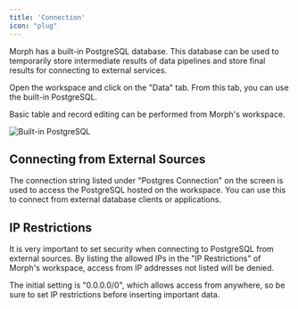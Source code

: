 ```yaml
---
title: 'Connection'
icon: "plug"
---
```


Morph has a built-in PostgreSQL database. This database can be used to temporarily store intermediate results of data pipelines and store final results for connecting to external services.

Open the workspace and click on the "Data" tab. From this tab, you can use the built-in PostgreSQL.

Basic table and record editing can be performed from Morph's workspace.

<img
  src="/assets/images/docs/builtin-postgres.png"
  alt="Built-in PostgreSQL"
/>

## Connecting from External Sources

The connection string listed under "Postgres Connection" on the screen is used to access the PostgreSQL hosted on the workspace. You can use this to connect from external database clients or applications.

## IP Restrictions

It is very important to set security when connecting to PostgreSQL from external sources. By listing the allowed IPs in the "IP Restrictions" of Morph's workspace, access from IP addresses not listed will be denied.

<Warning>The initial setting is "0.0.0.0/0", which allows access from anywhere, so be sure to set IP restrictions before inserting important data.</Warning>
